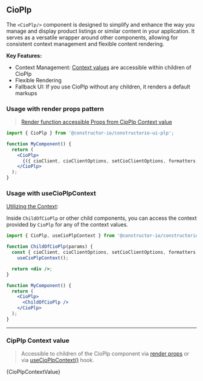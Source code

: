 
<Meta of={CioPlpStories} />

## CioPlp

The `<CioPlp/>` component is designed to simplify and enhance the way you manage and display product listings or similar content in your application.
It serves as a versatile wrapper around other components, allowing for consistent context management and flexible content rendering.

**Key Features:**

- Context Management: [Context values](../?path=/docs/components-cioplp--documentation#cipplp-context-value) are accessible within children of CioPlp
- Flexible Rendering
- Fallback UI: If you use CioPlp without any children, it renders a default markups

### Usage with render props pattern
>[Render function accessible Props from CipPlp Context value](..?path=/docs/components-cioplp--documentation#cipplp-context-value)

```jsx
import { CioPlp } from '@constructor-io/constructorio-ui-plp';

function MyComponent() {
  return (
    <CioPlp>
      {({ cioClient, cioClientOptions, setCioClientOptions, formatters, itemFieldGetters, urlHelpers }) => <div />}
    </CioPlp>
  );
}
```

### Usage with useCioPlpContext

[Utilizing the Context](..?path=/docs/components-cioplp--documentation#cipplp-context-value):

Inside `ChildOfCioPlp` or other child components, you can access the context provided by `CioPlp` for any of the context values.

```jsx
import { CioPlp, useCioPlpContext } from '@constructor-io/constructorio-ui-plp';

function ChildOfCioPlp(params) {
  const { cioClient, cioClientOptions, setCioClientOptions, formatters, itemFieldGetters, urlHelpers } =
    useCioPlpContext();

  return <div />;
}

function MyComponent() {
  return (
    <CioPlp>
      <ChildOfCioPlp />
    </CioPlp>
  );
}
```

------

### CipPlp Context value
>Accessible to children of the CioPlp component via [render props](../?path=/docs/components-cioplp--documentation#usage-with-render-props-pattern) 
or via [useCioPlpContext()](../?path=/docs/components-cioplp--documentation#usage-with-usecioplpcontext) hook. 

<Markdown>{CioPlpContextValue}</Markdown>

